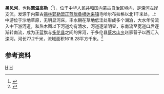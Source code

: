 '''黑风河'''，也称'''慧温高勒'''（{{Mong|m=ᠬᠢ᠋ᠢᠪᠤᠩ<br />ᠭᠣᠤᠯ|ZM=}}<ref>{{cite web |title=正蓝旗— 慧温河（克蚌河） |url=https://www.sohu.com/a/163493927_664322 |website=搜狐 |accessdate=2021-01-09}}</ref>），位于[[中华人民共和国|中华人民共和国]][[内蒙古自治区|内蒙古自治区]]境内，是[[滦河|滦河]]左岸支流。发源于内蒙古[[锡林郭勒盟|锡林郭勒盟]][[正蓝旗|正蓝旗]][[桑根达来镇|桑根达来镇]]毛哈尔布拉格以北1千米处，上中游位于沙地草原，无明显河床，丰水期在草地低洼处形成多个湖泊，大水年份流入中下游河道，和热木图以下河道均有清水，河道逐渐明显，东南流至宽道口后逐渐转南流，成为正蓝旗与[[多伦县|多伦县]]之间的界河，于多伦县[[蔡木山乡|蔡木山乡]]赵家营子以西汇入滦河。河长77.2千米，流域面积1618.28平方千米。<ref name="中国河湖大典">{{cite book zh |author=《[[中国河湖大典|中国河湖大典]]》编纂委员会 |title=《中国河湖大典·海河卷》 |format=M |edition=1 |location=北京 |publisher=中国水利水电出版社 |date=2013年1月 |pages=220页 |id= ISBN 978-7-5170-0563-6}}</ref>

==参考资料==
{{reflist}}
[[Category:内蒙古河流|H]]
[[Category:滦河|H]]